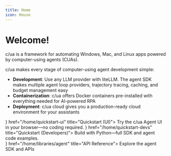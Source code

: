 ```yaml
---
title: Home
icon: House
---
```



# Welcome!

c/ua is a framework for automating Windows, Mac, and Linux apps powered by computer-using agents (CUAs).

c/ua makes every stage of computer-using agent development simple:

- **Development**: Use any LLM provider with liteLLM. The agent SDK makes multiple agent loop providers, trajectory tracing, caching, and budget management easy
- **Containerization**: c/ua offers Docker containers pre-installed with everything needed for AI-powered RPA
- **Deployment**: c/ua cloud gives you a production-ready cloud environment for your assistants

<div className="grid grid-cols-1 md:grid-cols-2 gap-6 mt-8">
  <Card icon={<Monitor />} href="/home/quickstart-ui" title="Quickstart (UI)">
    Try the c/ua Agent UI in your browser—no coding required.
  </Card>
  <Card
    icon={<Code />}
    href="/home/quickstart-devs"
    title="Quickstart (Developers)">
    Build with Python—full SDK and agent code examples.
  </Card>
</div>
<div className="grid grid-cols-1 gap-6 mt-6">
  <Card icon={<BookOpen />} href="/home/libraries/agent" title="API Reference">
    Explore the agent SDK and APIs
  </Card>
</div>
